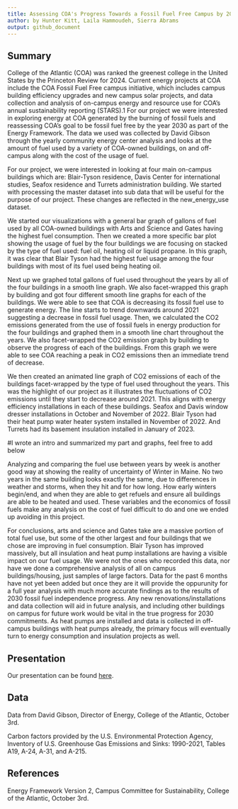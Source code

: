 ```yaml
---
title: Assessing COA's Progress Towards a Fossil Fuel Free Campus by 2030
author: by Hunter Kitt, Laila Hammoudeh, Sierra Abrams
output: github_document
---
```


## Summary

College of the Atlantic (COA) was ranked the greenest college in the United States by the Princeton Review for 2024. Current energy projects at COA include the COA Fossil Fuel Free campus initiative, which includes campus building efficiency upgrades and new campus solar projects, and data collection and analysis of on-campus energy and resource use for COA’s annual sustainability reporting (STARS).1 For our project we were interested in exploring energy at COA generated by the burning of fossil fuels and reassessing COA’s goal to be fossil fuel free by the year 2030 as part of the Energy Framework. The data we used was collected by David Gibson through the yearly community energy center analysis and looks at the amount of fuel used by a variety of COA-owned buildings, on and off-campus along with the cost of the usage of fuel. 

For our project, we were interested in looking at four main on-campus buildings which are: Blair-Tyson residence, Davis Center for international studies, Seafox residence and Turrets administration building. We started with processing the master dataset into sub data that will be useful for the purpose of our project. These changes are reflected in the new_energy_use dataset.

We started our visualizations with a general bar graph of gallons of fuel used by all COA-owned buildings with Arts and Science and Gates having the highest fuel consumption. Then we created a more specific bar plot showing the usage of fuel by the four buildings we are focusing on stacked by the type of fuel used: fuel oil, heating oil or liquid propane. In this graph, it was clear that Blair Tyson had the highest fuel usage among the four buildings with most of its fuel used being heating oil. 

Next up we graphed total gallons of fuel used throughout the years by all of the four buildings in a smooth line graph. We also facet-wrapped this graph by building and got four different smooth line graphs for each of the buildings. We were able to see that COA is decreasing its fossil fuel use to generate energy. The line starts to trend downwards around 2021 suggesting a decrease in fossil fuel usage. Then, we calculated the CO2 emissions generated from the use of fossil fuels in energy production for the four buildings and graphed them in a smooth line chart throughout the years. We also facet-wrapped the CO2 emission graph by building to observe the progress of each of the buildings. From this graph we were able to see COA reaching a peak in CO2 emissions then an immediate trend of decrease. 

We then created an animated line graph of CO2 emissions of each of the buildings facet-wrapped by the type of fuel used throughout the years. This was the highlight of our project as it illustrates the fluctuations of CO2 emissions until they start to decrease around 2021. This aligns with energy efficiency installations in each of these buildings. Seafox and Davis window dresser installations in October and November of 2022. Blair Tyson had their heat pump water heater system installed in November of 2022. And Turrets had its basement insulation installed in January of 2023. 

#I wrote an intro and summarized my part and graphs, feel free to add below

Analyzing and comparing the fuel use between years by week is another good way at showing the reality of uncertainty of Winter in Maine. No two years in the same building looks exactly the same, due to differences in weather and storms, when they hit and for how long. How early winters begin/end, and when they are able to get refuels and ensure all buildings are able to be heated and used. These variables and the economics of fossil fuels make any analysis on the cost of fuel difficult to do and one we ended up avoiding in this project. 

For conclusions, arts and science and Gates take are a massive portion of total fuel use, but some of the other largest and four buildings that we chose are improving in fuel consumption. Blair Tyson has improved massively, but all insulation and heat pump installations are having a visible impact on our fuel usage.
We were not the ones who recorded this data, nor have we done a comprehensive analysis of all on campus buildings/housing, just samples of large factors. Data for the past 6 months have not yet been added but once they are it will provide the oppurunity for a full year analysis with much more accurate findings as to the results of 2030 fossil fuel independence progress. 
Any new renovations/installations and data collection will aid in future analysis, and including other buildings on campus for future work would be vital in the true progress for 2030 commitments. As heat pumps are installed and data is collected in off-campus buildings with heat pumps already, the primary focus will eventually turn to energy consumption and insulation projects as well. 

## Presentation

Our presentation can be found [here](https://docs.google.com/presentation/d/1t2GxDbUH6NDmP4Pe5QId8575PwLDZYPMa0FtLBfIIRo/edit#slide=id.p).

## Data 

Data from David Gibson, Director of Energy, College of the Atlantic, October 3rd.

Carbon factors provided by the U.S. Environmental Protection Agency, Inventory of U.S. Greenhouse Gas Emissions and Sinks: 1990-2021, Tables A19, A-24, A-31, and A-215. 

## References

Energy Framework Version 2, Campus Committee for Sustainability, College of the Atlantic, October 3rd.

